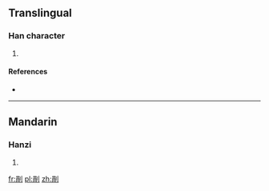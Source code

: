==Translingual==

===Han character===
{{Han char|rn=18|rad=刀|as=07|sn=9|four=|canj=口月中弓 (RBLN), X口月中弓 (XRBLN)|ids=⿰[[肙]][[刂]]}}

# {{defn|Han|sort=刀07}}

====References====
* {{Han ref|kx=0140.020|dkj=01996|dj=0317.090|hdz=10341.010|uh=5248|ud=21064}}

----

==Mandarin==

===Hanzi===
{{cmn-hanzi|pin=[[yuān]] ([[yuan1]])|wg=yüan<sup>1</sup>}}

# {{defn|lang=cmn|sort=刀07}}

[[fr:剈]]
[[pl:剈]]
[[zh:剈]]